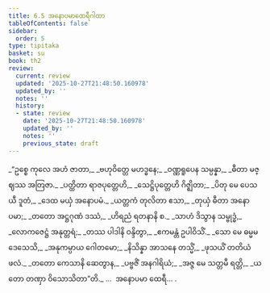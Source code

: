 ```yaml
---
title: 6.5 အနောပမာထေရီဂါထာ
tableOfContents: false
sidebar:
  order: 5
type: tipitaka
basket: su
book: th2
review:
  current: review
  updated: '2025-10-27T21:48:50.160978'
  updated_by: ''
  notes: ''
  history:
  - state: review
    date: '2025-10-27T21:48:50.160978'
    updated_by: ''
    notes: ''
    previous_state: draft
---
```



<ReviewStatus review={frontmatter.review} showDetails={true} />

<HypothesisAnnotation frontmatter={frontmatter} />

<DynamicBreadcrumb />

<Division number="151" book="th2" e="ch" v="19" p="396">

<Paragraph number="210" type="verses" book="th2">
_“ဥစ္စေ ကုလေ အဟံ ဇာတာ,_  
_ဗဟုဝိတ္တေ မဟဒ္ဓနေ;_  
_ဝဏ္ဏရူပေန သမ္ပန္နာ,_  
_ဓီတာ မဇ္ဈဿ အတြဇာ._  

</Paragraph>

</Division>
<Division number="152" book="th2" e="ch" v="19" p="396">

<Paragraph number="211" type="verses" book="th2">
_ပတ္ထိတာ ရာဇပုတ္တေဟိ,_  
_သေဋ္ဌိပုတ္တေဟိ ဂိဇ္ဈိတာ;_  
_ပိတု မေ ပေသယီ ဒူတံ,_  
_ဒေထ မယှံ အနောပမံ._  

</Paragraph>

</Division>
<Division number="153" book="th2" e="ch" v="19" p="396">

<Paragraph number="212" type="verses" book="th2">
_ယတ္တကံ တုလိတာ ဧသာ,_  
_တုယှံ ဓီတာ အနောပမာ;_  
_တတော အဋ္ဌဂုဏံ ဒဿံ,_  
_ဟိရညံ ရတနာနိ စ._  

</Paragraph>

</Division>
<Division number="154" book="th2" e="ch" v="19" p="396">

<Paragraph number="213" type="verses" book="th2">
_သာဟံ ဒိသွာန သမ္ဗုဒ္ဓံ,_  
_လောကဇေဋ္ဌံ အနုတ္တရံ;_  
_တဿ ပါဒါနိ ဝန္ဒိတွာ,_  
_ဧကမန္တံ ဥပါဝိသိံ._  

</Paragraph>

</Division>
<Division number="155" book="th2" e="ch" v="19" p="396">

<Paragraph number="214" type="verses" book="th2">
_သော မေ ဓမ္မမဒေသေသိ,_  
_အနုကမ္ပာယ ဂေါတမော;_  
_နိသိန္နာ အာသနေ တသ္မိံ,_  
_ဖုသယိံ တတိယံ ဖလံ._  

</Paragraph>

</Division>
<Division number="156" book="th2" e="ch" v="19" p="396">

<Paragraph number="215" type="verses" book="th2">
_တတော ကေသာနိ ဆေတွာန,_  
_ပဗ္ဗဇိံ အနဂါရိယံ;_  
_အဇ္ဇ မေ သတ္တမီ ရတ္တိ,_  
_ယတော တဏှာ ဝိသောသိတာ”တိ._  


</Paragraph>
</Division>

<Paragraph number="216" type="center" book="th2">
…  အနောပမာ ထေရီ… .
</Paragraph>